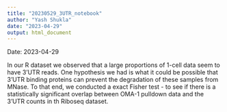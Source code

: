 ```yaml
---
title: "20230529_3UTR_notebook"
author: "Yash Shukla"
date: "2023-04-29"
output: html_document
---
```


Date: 2023-04-29

In our R dataset we observed that a large proportions of 1-cell data seem to have 3'UTR reads. One hypothesis we had is what it could be possible that 3'UTR binding proteins can prevent the degradation of these samples from MNase. To that end, we conducted a exact Fisher test - to see if there is a statistically significant overlap between OMA-1 pulldown data and the 3'UTR counts in th Riboseq dataset. 

